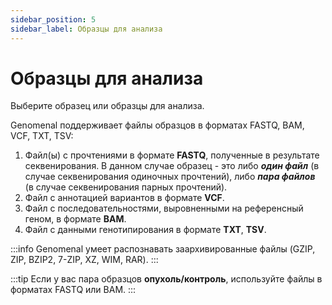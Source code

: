 ---
sidebar_position: 5
sidebar_label: Образцы для анализа
---

# Образцы для анализа

Выберите образец или образцы для анализа.

Genomenal поддерживает файлы образцов в форматах FASTQ, BAM, VCF, TXT, TSV:
1. Файл(ы) с прочтениями в формате **FASTQ**, полученные в результате секвенирования. В данном случае образец -
это либо ***один файл*** (в случае секвенирования одиночных прочтений), либо ***пара файлов***
(в случае секвенирования парных прочтений).
2. Файл с аннотацией вариантов в формате **VCF**.
3. Файл с последовательностями, выровненными на референсный геном, в формате **BAM**.
4. Файл с данными генотипирования в формате **TXT**, **TSV**.

:::info
Genomenal умеет распознавать заархивированные файлы (GZIP, ZIP, BZIP2, 7-ZIP, XZ, WIM, RAR).
:::

:::tip
Если у вас пара образцов **опухоль/контроль**, используйте файлы в форматах FASTQ или BAM.
:::


<TipForCNV />
